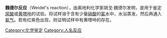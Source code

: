 '''魏德尔反应'''（Weidel's reaction），由奥地利化学家胡戈·魏德尔发明，是用于鉴定[[尿酸|尿酸]]或[[黄嘌呤|黄嘌呤]]的试验。将试样溶于含有少量[[硝酸|硝酸]]的[[氯|氯]]水中，水浴蒸发，然后再通入[[氨气|氨气]]。若有红紫色出现，则证明试样中有黄嘌呤的存在。

[[Category:化学鉴定|Category:化学鉴定]]
[[Category:人名反应|Category:人名反应]]